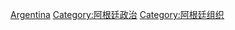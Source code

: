 [[Category:南美洲各国政治组织|Argentina]]
[[Category:阿根廷政治|Category:阿根廷政治]]
[[Category:阿根廷组织|Category:阿根廷组织]]
